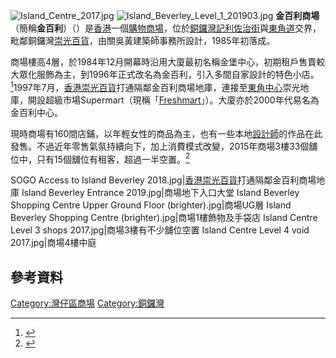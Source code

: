 [[File:Island_Centre_2017.jpg|thumb]]
[[File:Island_Beverley_Level_1_201903.jpg|thumb]]
'''金百利商場'''（簡稱'''金百利'''）（{{lang-en|Island Beverley Shopping Centre}}）是[[香港|香港]]一個[[購物商場|購物商場]]，位於[[銅鑼灣|銅鑼灣]][[記利佐治街|記利佐治街]]與[[東角道|東角道]]交界，毗鄰銅鑼灣[[崇光百貨|崇光百貨]]，由關吳黃建築師事務所設計，1985年初落成。

商場樓高4層，於1984年12月開幕時沿用大廈最初名稱金堡中心，初期租戶售賣較大眾化服飾為主，到1996年正式改名為金百利，引入多間自家設計的特色小店。<ref>{{cite news|title=區內老牌商場　攻年輕人|url=http://hk.apple.nextmedia.com/financeestate/art/20151113/19370890|accessdate=2017-07-14|publisher=蘋果日報|date=2015-11-13|archive-date=2016-01-16|archive-url=https://web.archive.org/web/20160116185815/http://hk.apple.nextmedia.com/financeestate/art/20151113/19370890|dead-url=no}}</ref>1997年7月，[[香港崇光百貨|香港崇光百貨]]打通隔鄰金百利商場地庫，連接至[[東角中心|東角中心]]崇光地庫，開設超級市場Supermart（現稱「[[Freshmart|Freshmart]]」）。大廈亦於2000年代易名為金百利中心。

現時商場有160間店鋪，以年輕女性的商品為主，也有一些本地[[設計師|設計師]]的作品在此發售。不過近年零售氣氛持續向下，加上消費模式改變，2015年商場3樓33個舖位中，只有15個舖位有租客，超過一半空置。<ref>{{cite news|title=空置率近兩成　租金5年新低 銅鑼灣金百利　舖租最平萬元搶客|url=http://hk.apple.nextmedia.com/financeestate/art/20151113/19370886|accessdate=2017-07-14|publisher=蘋果日報|date=2015-11-13|archive-date=2016-01-16|archive-url=https://web.archive.org/web/20160116164614/http://hk.apple.nextmedia.com/financeestate/art/20151113/19370886|dead-url=no}}</ref>

<gallery>
SOGO Access to Island Beverley 2018.jpg|[[香港崇光百貨|香港崇光百貨]]打通隔鄰金百利商場地庫
Island Beverley Entrance 2019.jpg|商場地下入口大堂
Island Beverley Shopping Centre Upper Ground Floor (brighter).jpg|商場UG層
Island Beverley Shopping Centre (brighter).jpg|商場1樓飾物及手袋店
Island Centre Level 3 shops 2017.jpg|商場3樓有不少舖位空置
Island Centre Level 4 void 2017.jpg|商場4樓中庭
</gallery>

==參考資料==
{{reflist}} 

{{HK-buil-stub}}
[[Category:灣仔區商場|Category:灣仔區商場]]
[[Category:銅鑼灣|Category:銅鑼灣]]